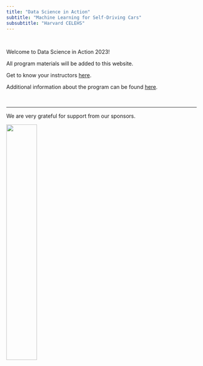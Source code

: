 ```yaml
---
title: "Data Science in Action"
subtitle: "Machine Learning for Self-Driving Cars"
subsubtitle: "Harvard CELEHS"
---
```



<br>

Welcome to Data Science in Action 2023!  

All program materials will be added to this website.

Get to know your instructors [here](https://celehs.hms.harvard.edu/camp_instructors.html). 

Additional information about the program can be found [here](https://celehs.hms.harvard.edu/summer_camp.html).
 
 
  
   <br>
   
  ******

 We are very grateful for support from our sponsors.
 
![](images/support.png){width=40%}
